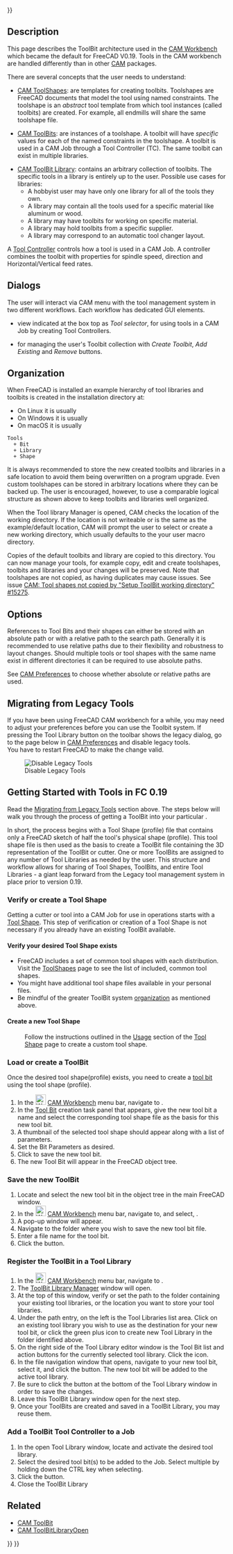<languages/>
{{UnfinishedDocu{{#translation:}}}}
<translate>

<!--T:1-->
{{Docnav
|[[CAM_Area_Workplane|Area Workplane]]
|[[CAM_ToolShape|ToolShape]]
|[[CAM_Workbench|CAM]]
|IconL=CAM_Area_Workplane.svg
|IconR=
|IconC=Workbench_CAM.svg
}}

</translate>
{{TOCright}}
<translate>

== Description == <!--T:2-->

<!--T:3-->
This page describes the ToolBit architecture used in the [[CAM_Workbench|CAM Workbench]] which became the default for FreeCAD V0.19. Tools in the CAM workbench are handled differently than in other [https://en.wikipedia.org/wiki/Computer-aided_manufacturing CAM] packages.

<!--T:4-->
There are several concepts that the user needs to understand:

<!--T:5-->
* [[CAM_ToolShape|CAM ToolShapes]]: are templates for creating toolbits. Toolshapes are FreeCAD documents that model the tool using named constraints. The toolshape is an ''abstract'' tool template from which tool instances (called toolbits) are created. For example, all endmills will share the same toolshape file.

<!--T:6-->
* [[CAM_ToolBit|CAM ToolBit]]s: are instances of a toolshape. A toolbit will have ''specific'' values for each of the named constraints in the toolshape. A toolbit is used in a CAM Job through a Tool Controller (TC). The same toolbit can exist in multiple libraries.

<!--T:7-->
* [[CAM_ToolBit_Library|CAM ToolBit Library]]: contains an arbitrary collection of toolbits. The specific tools in a library is entirely up to the user. Possible use cases for libraries:
** A hobbyist user may have only one library for all of the tools they own.
** A library may contain all the tools used for a specific material like aluminum or wood.
** A library may have toolbits for working on specific material.
** A library may hold toolbits from a specific supplier.
** A library may correspond to an automatic tool changer layout.

<!--T:8-->
A [[CAM_ToolController|Tool Controller]] controls how a tool is used in a CAM Job. A controller combines the toolbit with properties for spindle speed, direction and Horizontal/Vertical feed rates.

== Dialogs == <!--T:9-->

<!--T:10-->
The user will interact via CAM menu with the tool management system in two different workflows. Each workflow has dedicated GUI elements.

<!--T:11-->
* {{Button|[[Image:CAM_ToolBitLibraryOpen.svg|24px]] [[CAM_ToolBitDock|Toolbit Dock]]}} view indicated at the box top as ''Tool selector'', for using tools in a CAM Job by creating Tool Controllers.
* {{Button|[[Image:CAM_ToolBitDock.svg|24px]] [[CAM_ToolBitLibraryOpen|Toolbit Library Manager]]}} for managing the user's Toolbit collection with ''Create Toolbit'', ''Add Existing'' and ''Remove'' buttons.

== Organization == <!--T:12-->

<!--T:13-->
When FreeCAD is installed an example hierarchy of tool libraries and toolbits is created in the installation directory at: 

<!--T:14-->
* On Linux it is usually {{FileName|/usr/lib64/FreeCAD/Mod/CAM/Tools}}
* On Windows it is usually {{FileName|C:\Program Files\FreeCAD\Mod\CAM\Tools}}
* On macOS it is usually {{FileName|/Applications/FreeCAD.app/Contents/Resources/Mod/CAM/Tools}}

<!--T:15-->
<pre>
Tools
  + Bit
  + Library
  + Shape
</pre>

<!--T:16-->
It is always recommended to store the new created toolbits and libraries in a safe location to avoid them being overwritten on a program upgrade. Even custom toolshapes can be stored in arbitrary locations where they can be backed up. The user is encouraged, however, to use a comparable logical structure as shown above to keep toolbits and libraries well organized. 

<!--T:43-->
When the Tool library Manager is opened, CAM checks the location of the working directory. If the location is not writeable or is the same as the example/default location, CAM will prompt the user to select or create a new working directory, which usually defaults to the your user macro directory.

<!--T:44-->
Copies of the default toolbits and library are copied to this directory. You can now manage your tools, for example copy, edit and create toolshapes, toolbits and libraries and your changes will be preserved. Note that toolshapes are not copied, as having duplicates may cause issues. See issue [https://github.com/FreeCAD/FreeCAD/issues/15275 CAM: Tool shapes not copied by "Setup ToolBit working directory" #15275].

== Options == <!--T:17-->

<!--T:18-->
References to Tool Bits and their shapes can either be stored with an absolute path or with a relative path to the search path. Generally it is recommended to use relative paths due to their flexibility and robustness to layout changes. Should multiple tools or tool shapes with the same name exist in different directories it can be required to use absolute paths. 

<!--T:19-->
See [[CAM_Preferences|CAM Preferences]] to choose whether absolute or relative paths are used.

== Migrating from Legacy Tools == <!--T:20-->

<!--T:21-->
If you have been using FreeCAD CAM workbench for a while, you may need to adjust your preferences before you can use the Toolbit system. If pressing the Tool Library button on the toolbar shows the legacy dialog, go to the page below in [[CAM_Preferences|CAM Preferences]] and disable legacy tools.<br>
You have to restart FreeCAD to make the change valid.

<!--T:22-->
[[File:Preferences.png|thumb|Disable Legacy Tools]]

== Getting Started with Tools in FC 0.19 == <!--T:23-->

<!--T:24-->
Read the [[#Migrating from Legacy Tools|Migrating from Legacy Tools]] section above. The steps below will walk you through the process of getting a ToolBit into your particular {{KEY|[[Image:CAM_Job.svg|16px]] [[CAM_Job|CAM Job]]}}.

<!--T:25-->
In short, the process begins with a Tool Shape (profile) file that contains only a FreeCAD sketch of half the tool's physical shape (profile). This tool shape file is then used as the basis to create a ToolBit file containing the 3D representation of the ToolBit or cutter. One or more ToolBits are assigned to any number of Tool Libraries as needed by the user. This structure and workflow allows for sharing of Tool Shapes, ToolBits, and entire Tool Libraries - a giant leap forward from the Legacy tool management system in place prior to version 0.19.

=== Verify or create a Tool Shape === <!--T:26-->

<!--T:27-->
Getting a cutter or tool into a CAM Job for use in operations starts with a [[CAM_ToolShape|Tool Shape]]. This step of verification or creation of a Tool Shape is not necessary if you already have an existing ToolBit available.

==== Verify your desired Tool Shape exists ==== <!--T:28-->

<!--T:29-->
* FreeCAD includes a set of common tool shapes with each distribution. Visit the [[CAM_ToolShape|ToolShapes]] page to see the list of included, common tool shapes. 
* You might have additional tool shape files available in your personal files.
* Be mindful of the greater ToolBit system [[CAM_Tools#Organization|organization]] as mentioned above.

==== Create a new Tool Shape ==== <!--T:30-->

<!--T:31-->
:Follow the instructions outlined in the [[CAM_ToolShape#Usage|Usage]] section of the [[CAM_ToolShape|Tool Shape]] page to create a custom tool shape.

=== Load or create a ToolBit === <!--T:32-->

<!--T:33-->
Once the desired tool shape(profile) exists, you need to create a [[CAM_ToolBit|tool bit]] using the tool shape (profile).
# In the [[Image:Workbench_CAM.svg|24px]] [[CAM_Workbench|CAM Workbench]] menu bar, navigate to {{MenuCommand|CAM → Create Tool}}.
# In the [[CAM_ToolBit|Tool Bit]] creation task panel that appears, give the new tool bit a name and select the corresponding tool shape file as the basis for this new tool bit.
# A thumbnail of the selected tool shape should appear along with a list of parameters.
# Set the Bit Parameters as desired.
# Click {{KEY|OK}} to save the new tool bit.
# The new Tool Bit will appear in the FreeCAD object tree.

=== Save the new ToolBit === <!--T:34-->

<!--T:35-->
# Locate and select the new tool bit in the object tree in the main FreeCAD window.
# In the [[Image:Workbench_CAM.svg|24px]] [[CAM_Workbench|CAM Workbench]] menu bar, navigate to, and select, {{MenuCommand|CAM → Save Tool as...}}.
# A pop-up window will appear.
# Navigate to the folder where you wish to save the new tool bit file.
# Enter a file name for the tool bit.
# Click the {{KEY|Save}} button.

=== Register the ToolBit in a Tool Library === <!--T:36-->

<!--T:37-->
# In the [[Image:Workbench_CAM.svg|24px]] [[CAM_Workbench|CAM Workbench]] menu bar, navigate to {{MenuCommand|CAM → Open ToolBit Library editor}}.
# The [[CAM_ToolBitLibraryOpen|ToolBit Library Manager]] window will open.
# At the top of this window, verify or set the path to the folder containing your existing tool libraries, or the location you want to store your tool libraries.
# Under the path entry, on the left is the Tool Libraries list area. Click on an existing tool library you wish to use as the destination for your new tool bit, or click the green plus icon to create new Tool Library in the folder identified above.
# On the right side of the Tool Library editor window is the Tool Bit list and action buttons for the currently selected tool library. Click the {{KEY|Add ToolBit}} icon.
# In the file navigation window that opens, navigate to your new tool bit, select it, and click the {{KEY|Open}} button. The new tool bit will be added to the active tool library.
# Be sure to click the {{KEY|Save Table}} button at the bottom of the Tool Library window in order to save the changes.
# Leave this ToolBit Library window open for the next step.
# Once your ToolBits are created and saved in a ToolBit Library, you may reuse them.

=== Add a ToolBit Tool Controller to a Job === <!--T:38-->

<!--T:39-->
# In the open Tool Library window, locate and activate the desired tool library.
# Select the desired tool bit(s) to be added to the Job. Select multiple by holding down the CTRL key when selecting.
# Click the {{KEY|Add Tool Controller to Job}} button.
# Close the ToolBit Library

== Related == <!--T:40-->

<!--T:41-->
* [[CAM_ToolBit|CAM ToolBit]]
* [[CAM_ToolBitLibraryOpen|CAM ToolBitLibraryOpen]]


<!--T:42-->
{{Docnav
|[[CAM_Area_Workplane|Area Workplane]]
|[[CAM_ToolShape|ToolShape]]
|[[CAM_Workbench|CAM]]
|IconL=CAM_Area_Workplane.svg
|IconR=
|IconC=Workbench_CAM.svg
}}

</translate>
{{CAM_Tools_navi{{#translation:}}}}
{{Userdocnavi{{#translation:}}}}